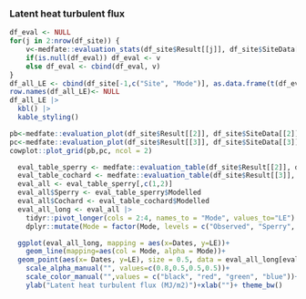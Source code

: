 ### Latent heat turbulent flux
```r
df_eval <- NULL
for(j in 2:nrow(df_site)) {
    v<-medfate::evaluation_stats(df_site$Result[[j]], df_site$SiteData[[j]]$measuredData, type= "LE")
    if(is.null(df_eval)) df_eval <- v
    else df_eval <- cbind(df_eval, v)
}
df_all_LE <- cbind(df_site[-1,c("Site", "Mode")], as.data.frame(t(df_eval)))
row.names(df_all_LE)<- NULL
df_all_LE |> 
  kbl() |>
  kable_styling()
```

```r
pb<-medfate::evaluation_plot(df_site$Result[[2]], df_site$SiteData[[2]]$measuredData, type= "LE", plotType = "scatter")+labs(subtitle="Sperry")
pc<-medfate::evaluation_plot(df_site$Result[[3]], df_site$SiteData[[3]]$measuredData, type= "LE", plotType = "scatter")+labs(subtitle="Cochard")
cowplot::plot_grid(pb,pc, ncol = 2)
```

```r
  eval_table_sperry <- medfate::evaluation_table(df_site$Result[[2]], df_site$SiteData[[2]]$measuredData, type= "LE")
  eval_table_cochard <- medfate::evaluation_table(df_site$Result[[3]], df_site$SiteData[[3]]$measuredData, type= "LE")
  eval_all <- eval_table_sperry[,c(1,2)]
  eval_all$Sperry <- eval_table_sperry$Modelled
  eval_all$Cochard <- eval_table_cochard$Modelled
  eval_all_long <- eval_all |>
    tidyr::pivot_longer(cols = 2:4, names_to = "Mode", values_to="LE") |>
    dplyr::mutate(Mode = factor(Mode, levels = c("Observed", "Sperry", "Cochard")))

  ggplot(eval_all_long, mapping = aes(x=Dates, y=LE))+
    geom_line(mapping=aes(col = Mode, alpha = Mode))+
  geom_point(aes(x= Dates, y=LE), size = 0.5, data = eval_all_long[eval_all_long$Mode=="Observed",])+
    scale_alpha_manual("", values=c(0.8,0.5,0.5,0.5))+
    scale_color_manual("",values = c("black", "red", "green", "blue"))+
    ylab("Latent heat turbulent flux (MJ/m2)")+xlab("")+ theme_bw()
```
